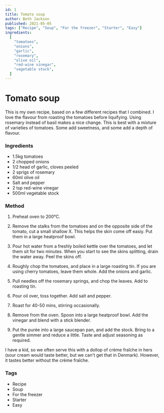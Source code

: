 ```yaml
---
id: 1
title: Tomato soup
author: Beth Jackson
published: 2021-05-05
tags: ["Recipe", "Soup", "For the freezer", "Starter", "Easy"]
ingredients:
  [
    "tomatoes",
    "onions",
    "garlic",
    "rosemary",
    "olive oil",
    "red-wine vinegar",
    "vegetable stock",
  ]
---
```


# Tomato soup

<BlogTextWrapper>

This is my own recipe, based on a few different recipes that I combined. I love the flavour from roasting the tomatoes before liquifying. Using rosemary instead of basil makes a nice change. This is best with a mixture of varieties of tomatoes. Some add sweetness, and some add a depth of flavour.

</BlogTextWrapper>

<BlogTextWrapper>

### Ingredients

- 1.5kg tomatoes
- 2 chopped onions
- 1/2 head of garlic, cloves peeled
- 2 sprigs of rosemary
- 60ml olive oil
- Salt and pepper
- 2 tsp red-wine vinegar
- 500ml vegetable stock

</BlogTextWrapper>

<BlogTextWrapper>

### Method

1. Preheat oven to 200°C.

2. Remove the stalks from the tomatoes and on the opposite side of the tomato, cut a small shallow X. This helps the skin come off easiy. Put them in a large heatproof bowl.

3. Pour hot water from a freshly boiled kettle over the tomatoes, and let them sit for two minutes. When you start to see the skins splitting, drain the water away. Peel the skins off.

<Timer inputHours={0} inputMinutes={2} inputSeconds={0} />

4. Roughly chop the tomatoes, and place in a large roasting tin. If you are using cherry tomatoes, leave them whole. Add the onions and garlic.

5. Pull needles off the rosemary springs, and chop the leaves. Add to roasting tin.

6. Pour oil over, toss together. Add salt and pepper.

7. Roast for 40-50 mins, stirring occasionally.

<Timer inputHours={0} inputMinutes={50} inputSeconds={0} />

8. Remove from the oven. Spoon into a large heatproof bowl. Add the vinegar and blend with a stick blender.

9. Put the purée into a large saucepan pan, and add the stock. Bring to a gentle simmer and reduce a little. Taste and adjust seasoning as required.

I have a kid, so we often serve this with a dollop of crème fraîche in hers (sour cream would taste better, but we can't get that in Denmark). However, it tastes better without the crème fraîche.

</BlogTextWrapper>

<BlogTextWrapper>

### Tags

- Recipe
- Soup
- For the freezer
- Starter
- Easy

</BlogTextWrapper>
